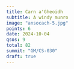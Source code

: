 ```yaml
---
title: Carn a'Gheoidh
subtitle: A windy munro
image: "ansocach-5.jpg"
points: 6
date: 2024-10-04
qsos: 9
total: 82
summit: "GM/CS-030"
draft: true
---
```

